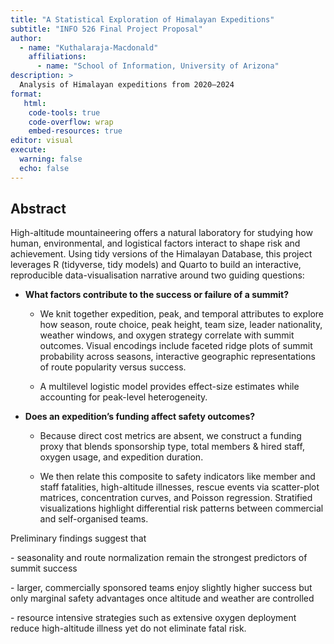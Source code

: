```yaml
---
title: "A Statistical Exploration of Himalayan Expeditions"
subtitle: "INFO 526 Final Project Proposal"
author: 
  - name: "Kuthalaraja-Macdonald"
    affiliations:
      - name: "School of Information, University of Arizona"
description: >
  Analysis of Himalayan expeditions from 2020–2024
format:
   html:
    code-tools: true
    code-overflow: wrap
    embed-resources: true
editor: visual
execute:
  warning: false
  echo: false
---
```


## Abstract

High-altitude mountaineering offers a natural laboratory for studying how human, environmental, and logistical factors interact to shape risk and achievement. Using tidy versions of the Himalayan Database, this project leverages R (tidyverse, tidy models) and Quarto to build an interactive, reproducible data-visualisation narrative around two guiding questions:

-   **What factors contribute to the success or failure of a summit?**

    -   We knit together expedition, peak, and temporal attributes to explore how season, route choice, peak height, team size, leader nationality, weather windows, and oxygen strategy correlate with summit outcomes. Visual encodings include faceted ridge plots of summit probability across seasons, interactive geographic representations of route popularity versus success.

    -   A multilevel logistic model provides effect-size estimates while accounting for peak-level heterogeneity.

-   **Does an expedition’s funding affect safety outcomes?**

    -   Because direct cost metrics are absent, we construct a funding proxy that blends sponsorship type, total members & hired staff, oxygen usage, and expedition duration.

    -   We then relate this composite to safety indicators like member and staff fatalities, high-altitude illnesses, rescue events via scatter-plot matrices, concentration curves, and Poisson regression. Stratified visualizations highlight differential risk patterns between commercial and self-organised teams.

Preliminary findings suggest that

\- seasonality and route normalization remain the strongest predictors of summit success

\- larger, commercially sponsored teams enjoy slightly higher success but only marginal safety advantages once altitude and weather are controlled

\- resource intensive strategies such as extensive oxygen deployment reduce high-altitude illness yet do not eliminate fatal risk.
